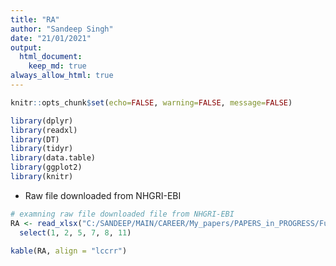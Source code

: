 ```yaml
---
title: "RA"
author: "Sandeep Singh"
date: "21/01/2021"
output: 
  html_document:
    keep_md: true
always_allow_html: true
---
```


```r
knitr::opts_chunk$set(echo=FALSE, warning=FALSE, message=FALSE)
```

```r
library(dplyr)
library(readxl)
library(DT)
library(tidyr)
library(data.table)
library(ggplot2)
library(knitr)
```

* Raw file downloaded from NHGRI-EBI
```r
# examning raw file downloaded file from NHGRI-EBI
RA <- read_xlsx("C:/SANDEEP/MAIN/CAREER/My_papers/PAPERS_in_PROGRESS/Functional_annotation_diseases/RA/download.xlsx") %>% 
  select(1, 2, 5, 7, 8, 11)

kable(RA, align = "lccrr")
```